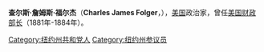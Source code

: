 {{Unreferenced |time=2010-02-16T13:07:48+00:00 }}
{{Infobox Officeholder
|name = 查尔斯·J·福尔杰<br/>Charles J. Folger
|image =Charles_j_folger_cropped_2.jpg
|image_width=200px
|order = 34
|title = [[美国财政部长|美国财政部长]]
|president = [[切斯特·A·阿瑟|切斯特·A·阿瑟]]
|term_start = 1881年11月14日
|term_end = 1884年9月4日
|predecessor = [[威廉·温德姆|威廉·温德姆]]
|successor = [[沃尔特·Q·格雷沙姆|沃尔特·Q·格雷沙姆]]
|birth_date = 1818年4月16日
|birth_place = [[马萨诸塞州|马萨诸塞州]][[楠塔基特_(马萨诸塞州)|楠塔基特]]
|death_date = {{death date and age|1884|9|4|1818|4|16}}
}}
'''查尔斯·詹姆斯·福尔杰'''（'''Charles James Folger'''，{{bd|1818年|4月16日|1884年|9月4日|catIdx=F}}），[[美国|美国]]政治家，曾任[[美国财政部长|美国财政部长]]（1881年-1884年）。

{{start box}}
{{succession box|[[威廉·温德姆|威廉·温德姆]]|[[沃尔特·Q·格雷沙姆|沃尔特·Q·格雷沙姆]]|[[美国财政部长|美国财政部长]]|1881年 - 1884年}}
{{end box}}

{{美国财政部长}}
{{Chester A. Arthur cabinet}}
{{Authority control}}
{{DEFAULTSORT:Folger, Charles James}}
[[Category:纽约州共和党人|Category:纽约州共和党人]]
[[Category:纽约州参议员|Category:纽约州参议员]]
